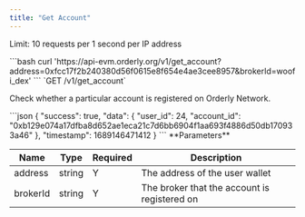 ```yaml
---
title: "Get Account"
---
```

Limit: 10 requests per 1 second per IP address


<RequestExample>
```bash
curl 'https://api-evm.orderly.org/v1/get_account?address=0xfcc17f2b240380d56f0615e8f654e4ae3cee8957&brokerId=woofi_dex'
```
</RequestExample>
`GET /v1/get_account`

Check whether a particular account is registered on Orderly Network.

<ResponseExample>
```json
{
    "success": true,
    "data": {
        "user_id": 24,
        "account_id": "0xb129e074a17dfba8d652ae1eca21c7d6bb6904f1aa693f4886d50db170933a46"
    },
    "timestamp": 1689146471412
}
```
</ResponseExample>
**Parameters**

| Name     | Type   | Required | Description                                  |
|----------|--------|----------|----------------------------------------------|
| address  | string | Y        | The address of the user wallet               |
| brokerId | string | Y        | The broker that the account is registered on |